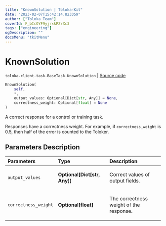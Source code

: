 ```yaml
---
title: "KnownSolution | Toloka-Kit"
date: "2023-02-07T15:42:14.823359"
author: ["Toloka Team"]
coverId: F_bIcOYF9yjrxkPZrXc3
tags: ["engineering"]
ogDescription: ""
docsMenu: "tkitMenu"
---
```


# KnownSolution
`toloka.client.task.BaseTask.KnownSolution` | [Source code](https://github.com/Toloka/toloka-kit/blob/v1.1.3/src/client/task.py#L33)

```python
KnownSolution(
    self,
    *,
    output_values: Optional[Dict[str, Any]] = None,
    correctness_weight: Optional[float] = None
)
```

A correct response for a control or training task.

Responses have a correctness weight.
For example, if `correctness_weight` is 0.5,
then half of the error is counted to the Toloker.

## Parameters Description

| Parameters | Type | Description |
| :----------| :----| :-----------|
`output_values`|**Optional\[Dict\[str, Any\]\]**|<p>Correct values of output fields.</p>
`correctness_weight`|**Optional\[float\]**|<p>The correctness weight of the response.</p>
